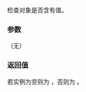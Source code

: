 {{cpp/experimental/any/title|empty}}
{{cpp/experimental/any/navbar}}
{{dcl begin}}
{{dcl | since=libfund_ts |
bool empty() const noexcept;
}}
{{dcl end}}

检查对象是否含有值。 

===参数===
（无）

===返回值===
若实例为空则为 {{c|true}}，否则为 {{c|false}}。